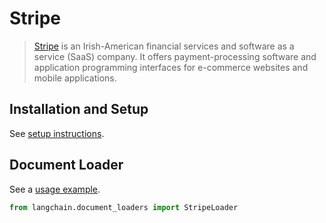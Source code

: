 # Stripe

>[Stripe](https://stripe.com/en-ca) is an Irish-American financial services and software as a service (SaaS) company. It offers payment-processing software and application programming interfaces for e-commerce websites and mobile applications.


## Installation and Setup

See [setup instructions](/docs/modules/data_io/document_loaders/integrations/stripe.html).

## Document Loader

See a [usage example](/docs/modules/data_io/document_loaders/integrations/stripe.html).

```python
from langchain.document_loaders import StripeLoader
```
